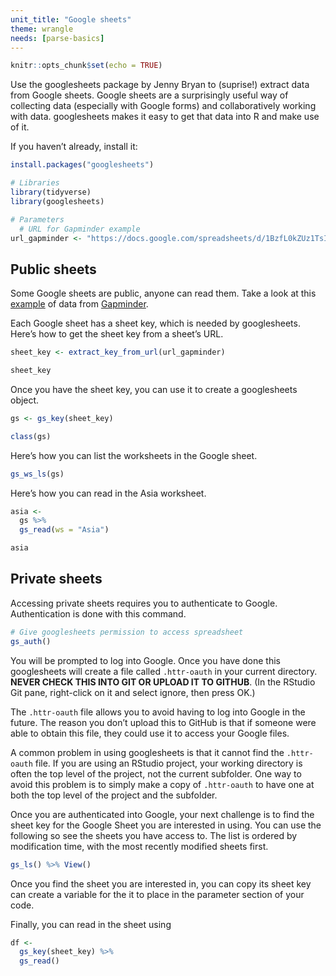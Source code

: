 ```yaml
---
unit_title: "Google sheets"
theme: wrangle
needs: [parse-basics]
---
```



```r
knitr::opts_chunk$set(echo = TRUE)
```

Use the googlesheets package by Jenny Bryan to (suprise!) extract data from Google sheets. Google sheets are a surprisingly useful way of collecting data (especially with Google forms) and collaboratively working with data. googlesheets makes it easy to get that data into R and make use of it.

If you haven't already, install it:

```r
install.packages("googlesheets")
```

```r
# Libraries
library(tidyverse)
library(googlesheets)

# Parameters
  # URL for Gapminder example
url_gapminder <- "https://docs.google.com/spreadsheets/d/1BzfL0kZUz1TsI5zxJF1WNF01IxvC67FbOJUiiGMZ_mQ/"
```

## Public sheets

Some Google sheets are public, anyone can read them. Take a look at this [example](https://docs.google.com/spreadsheets/d/1BzfL0kZUz1TsI5zxJF1WNF01IxvC67FbOJUiiGMZ_mQ/) of data from [Gapminder](https://www.gapminder.org/).

Each Google sheet has a sheet key, which is needed by googlesheets. Here's how to get the sheet key from a sheet's URL.

```r
sheet_key <- extract_key_from_url(url_gapminder)

sheet_key
```

Once you have the sheet key, you can use it to create a googlesheets object.

```r
gs <- gs_key(sheet_key)

class(gs)
```

Here's how you can list the worksheets in the Google sheet.

```r
gs_ws_ls(gs)
```

Here's how you can read in the Asia worksheet.

```r
asia <- 
  gs %>% 
  gs_read(ws = "Asia")

asia
```

## Private sheets

Accessing private sheets requires you to authenticate to Google. Authentication is done with this command.

```r
# Give googlesheets permission to access spreadsheet
gs_auth()
```

You will be prompted to log into Google. Once you have done this googlesheets will create a file called `.httr-oauth` in your current directory. __NEVER CHECK THIS INTO GIT OR UPLOAD IT TO GITHUB__. (In the RStudio Git pane, right-click on it and select ignore, then press OK.)

The `.httr-oauth` file allows you to avoid having to log into Google in the future. The reason you don't upload this to GitHub is that if someone were able to obtain this file, they could use it to access your Google files.

A common problem in using googlesheets is that it cannot find the `.httr-oauth` file. If you are using an RStudio project, your working directory is often the top level of the project, not the current subfolder. One way to avoid this problem is to simply make a copy of `.httr-oauth` to have one at both the top level of the project and the subfolder.

Once you are authenticated into Google, your next challenge is to find the sheet key for the Google Sheet you are interested in using. You can use the following so see the sheets you have access to. The list is ordered by modification time, with the most recently modified sheets first.

```r
gs_ls() %>% View()
```

Once you find the sheet you are interested in, you can copy its sheet key can create a variable for the it to place in the parameter section of your code.

Finally, you can read in the sheet using

```r
df <- 
  gs_key(sheet_key) %>%
  gs_read()
```

